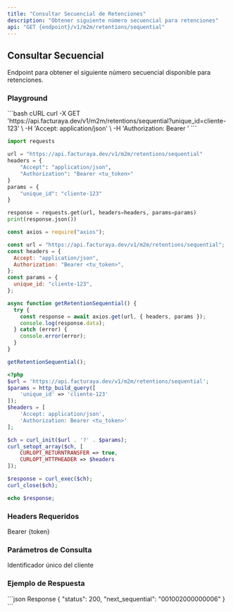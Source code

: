 ```yaml
---
title: "Consultar Secuencial de Retenciones"
description: "Obtener siguiente número secuencial para retenciones"
api: "GET {endpoint}/v1/m2m/retentions/sequential"
---
```


## Consultar Secuencial

Endpoint para obtener el siguiente número secuencial disponible para retenciones.

### Playground

<RequestExample>
```bash cURL
curl -X GET 'https://api.facturaya.dev/v1/m2m/retentions/sequential?unique_id=cliente-123' \
  -H 'Accept: application/json' \
  -H 'Authorization: Bearer <tu_token>'
```

```python Python
import requests

url = "https://api.facturaya.dev/v1/m2m/retentions/sequential"
headers = {
    "Accept": "application/json",
    "Authorization": "Bearer <tu_token>"
}
params = {
    "unique_id": "cliente-123"
}

response = requests.get(url, headers=headers, params=params)
print(response.json())
```

```javascript Node.js
const axios = require("axios");

const url = "https://api.facturaya.dev/v1/m2m/retentions/sequential";
const headers = {
  Accept: "application/json",
  Authorization: "Bearer <tu_token>",
};
const params = {
  unique_id: "cliente-123",
};

async function getRetentionSequential() {
  try {
    const response = await axios.get(url, { headers, params });
    console.log(response.data);
  } catch (error) {
    console.error(error);
  }
}

getRetentionSequential();
```

```php PHP
<?php
$url = 'https://api.facturaya.dev/v1/m2m/retentions/sequential';
$params = http_build_query([
    'unique_id' => 'cliente-123'
]);
$headers = [
    'Accept: application/json',
    'Authorization: Bearer <tu_token>'
];

$ch = curl_init($url . '?' . $params);
curl_setopt_array($ch, [
    CURLOPT_RETURNTRANSFER => true,
    CURLOPT_HTTPHEADER => $headers
]);

$response = curl_exec($ch);
curl_close($ch);

echo $response;
```

</RequestExample>

### Headers Requeridos

<ParamField header="Authorization" type="string" required>
  Bearer {token}
</ParamField>

### Parámetros de Consulta

<ParamField query="unique_id" type="string" required>
  Identificador único del cliente
</ParamField>

### Ejemplo de Respuesta

<ResponseExample>
```json Response
{
  "status": 200,
  "next_sequential": "001002000000006"
}
```
</ResponseExample>
